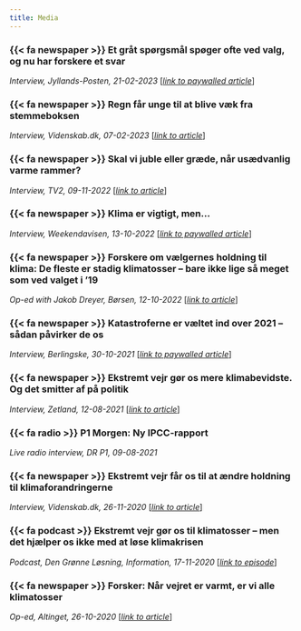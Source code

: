 ```yaml
---
title: Media
---
```


### {{< fa newspaper >}} __Et gråt spørgsmål spøger ofte ved valg, og nu har forskere et svar__

*Interview, Jyllands-Posten, 21-02-2023* [_[link to paywalled article](https://jyllands-posten.dk/indland/ECE15105747/et-graat-spoergsmaal-spoeger-ofte-ved-valg-og-nu-har-forskere-et-svar/)_]

### {{< fa newspaper >}} __Regn får unge til at blive væk fra stemmeboksen__

*Interview, Videnskab.dk, 07-02-2023* [_[link to article](https://videnskab.dk/kultur-samfund/regn-faar-unge-til-at-blive-vaek-fra-stemmeboksen)_]

### {{< fa newspaper >}} __Skal vi juble eller græde, når usædvanlig varme rammer?__

*Interview, TV2, 09-11-2022* [_[link to article](https://nyheder.tv2.dk/samfund/2022-11-09-skal-vi-juble-eller-graede-naar-usaedvanlig-varme-rammer)_]

### {{< fa newspaper >}} __Klima er vigtigt, men...__

*Interview, Weekendavisen, 13-10-2022* [_[link to paywalled article](https://www.weekendavisen.dk/2022-41/ideer/klima-er-vigtigt-men-...)_]

### {{< fa newspaper >}} __Forskere om vælgernes holdning til klima: De fleste er stadig klimatosser – bare ikke lige så meget som ved valget i ’19__

*Op-ed with Jakob Dreyer, Børsen, 12-10-2022* [_[link to article](https://borsen.dk/nyheder/opinion/danskerne-har-ikke-glemt-alt-om-klimaet-paa-fire-aar)_]

### {{< fa newspaper >}} __Katastroferne er væltet ind over 2021 – sådan påvirker de os__

*Interview, Berlingske, 30-10-2021* [_[link to paywalled article](https://www.berlingske.dk/videnskab/katastroferne-er-vaeltet-ind-over-2021-saadan-paavirker-de-os)_]

### {{< fa newspaper >}} __Ekstremt vejr gør os mere klimabevidste. Og det smitter af på politik__

*Interview, Zetland, 12-08-2021* [_[link to article](https://www.zetland.dk/historie/s8aL9gRY-aO0E1wr0-4a36b)_]

### {{< fa radio >}} __P1 Morgen: Ny IPCC-rapport__

*Live radio interview, DR P1, 09-08-2021*

### {{< fa newspaper >}} __Ekstremt vejr får os til at ændre holdning til klimaforandringerne__

*Interview, Videnskab.dk, 26-11-2020* [_[link to article](https://videnskab.dk/kultur-samfund/ekstremt-vejr-faar-os-til-at-aendre-holdning-til-klimaforandringerne)_]

### {{< fa podcast >}} __Ekstremt vejr gør os til klimatosser – men det hjælper os ikke med at løse klimakrisen__

*Podcast, Den Grønne Løsning, Information, 17-11-2020* [_[link to episode](https://www.information.dk/indland/2020/11/ekstremt-vejr-goer-klimatosser-hjaelper-loese-klimakrisen)_]

### {{< fa newspaper >}} __Forsker: Når vejret er varmt, er vi alle klimatosser__

*Op-ed, Altinget, 26-10-2020* [_[link to article](https://www.altinget.dk/energi/artikel/forsker-naar-vejret-er-varmt-er-vi-alle-klimatosser)_]

<!-- *** -->

<!-- # Tweets -->

<!-- ::: {layout-ncol=2} -->

<!-- [![](media/tweets/1.png)](https://twitter.com/soerendamsbo/status/1610217200463351809) -->

<!-- [![](media/tweets/2.png)](https://twitter.com/soerendamsbo/status/1586043056507080704) -->

<!-- [![](media/tweets/3.png)](https://twitter.com/soerendamsbo/status/1577899264323239937) -->

<!-- [![](media/tweets/4.png)](https://twitter.com/soerendamsbo/status/1553023973839044609) -->

<!-- ::: -->











